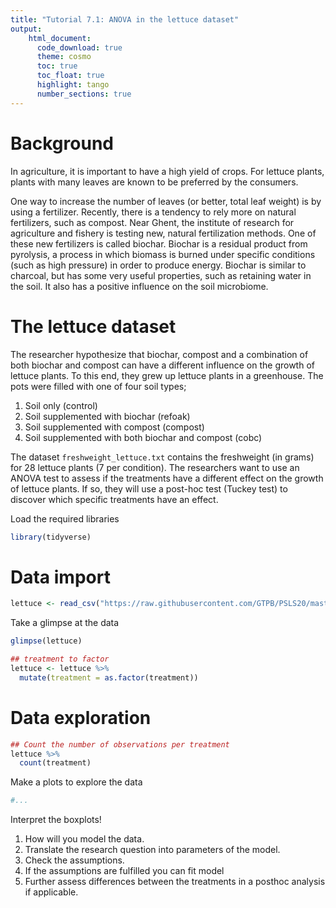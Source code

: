 ```yaml
---
title: "Tutorial 7.1: ANOVA in the lettuce dataset"   
output:
    html_document:
      code_download: true    
      theme: cosmo
      toc: true
      toc_float: true
      highlight: tango
      number_sections: true
---
```


# Background

In agriculture, it is important to have a high yield
of crops. For lettuce plants, plants with many leaves are known to be preferred by the consumers.

One way to increase the number of leaves (or better, total
leaf weight) is by using a fertilizer. Recently, there is 
a tendency to rely more on natural fertilizers, such as compost.
Near Ghent, the institute of research for agriculture and fishery is testing new, natural fertilization methods. One of these new fertilizers is called biochar. Biochar is a residual product from pyrolysis, a process in which biomass is burned under specific conditions (such as high pressure) in order to produce energy. Biochar is similar to charcoal, but has some very useful properties, such as retaining water in the soil. It also has a positive influence on the soil microbiome.

# The lettuce dataset

The researcher hypothesize that biochar, compost and
a combination of both biochar and compost can have a different influence
on the growth of lettuce plants. To this end, they grew up
lettuce plants in a greenhouse. The pots were filled with
one of four soil types;

1. Soil only (control)
2. Soil supplemented with biochar (refoak)
3. Soil supplemented with compost (compost)
4. Soil supplemented with both biochar and compost (cobc)

The dataset `freshweight_lettuce.txt` contains the freshweight
(in grams) for 28 lettuce plants (7 per condition). The researchers
want to use an ANOVA test to assess if the treatments have a different effect on the growth of lettuce 
plants. If so, they will use a post-hoc test (Tuckey test) to discover which specific treatments have an effect.

Load the required libraries

```r
library(tidyverse)
```

# Data import

```r
lettuce <- read_csv("https://raw.githubusercontent.com/GTPB/PSLS20/master/data/freshweight_lettuce.txt")
```

Take a glimpse at the data

```r
glimpse(lettuce)
```

```r
## treatment to factor
lettuce <- lettuce %>%
  mutate(treatment = as.factor(treatment))
```


# Data exploration

```r
## Count the number of observations per treatment
lettuce %>%
  count(treatment)
```

Make a plots to explore the data
```r
#...
```

Interpret the boxplots!

1. How will you model the data. 
2. Translate the research question into parameters of the model. 
3. Check the assumptions.
4. If the assumptions are fulfilled you can fit model
5. Further assess differences between the treatments in a posthoc analysis if applicable.  
